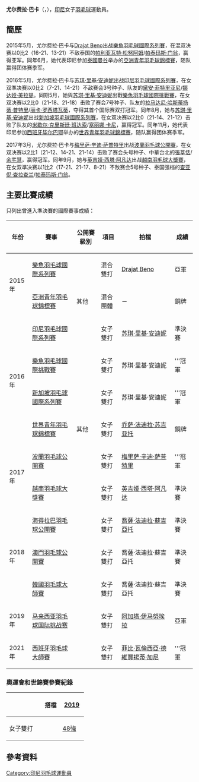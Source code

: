 {{noteTA|G1=Badminton}}
{{Infobox 羽球選手
| playername              = 尤尔费拉·巴卡<br/>{{lang|id|Yulfira Barkah}}
| image                   = 2016 Smiling Fish - Yulfira Barkah.jpg
| size                    = 250px
| caption                 = 
| birth_name              = 
| date_of_birth           = {{birth_date_and_age|1998|2|4}}
| place_of_birth          = 
| residence               =
| height                  = 
| weight                  = 
| handedness              = 
| country                 = {{INA}}
| years_intldebut         =
| years_started           = 
| coach                   = 
| event                   = 女子雙打、混合雙打
| highest_ranking         = 第57位（女雙-[[苏琪·里基·安迪妮|安迪妮]]）
| date_of_highest_ranking = 2016年11月17日<ref name="ranking">[http://bwfcontent.tournamentsoftware.com/ranking/player.aspx?id=12375&player=468227 BWF World Ranking - Ranking of Yulfira BARKAH (77784)] {{Wayback|url=http://bwfcontent.tournamentsoftware.com/ranking/player.aspx?id=12375&player=468227 |date=20181001135245 }}{{en}}</ref>
| current_ranking         = 第58位（女雙-[[苏琪·里基·安迪妮|安迪妮]]）<br/>第321位（混雙-[[Reinard_Dhanriano|Dhanriano]]）
| date_of_current_ranking = 2016年11月24日<ref>[http://bwfcontent.tournamentsoftware.com/ranking/category.aspx?id=12375&category=473 BWF World Ranking - BWF世界排名榜 (11/24/2016) - Women's singles] {{Wayback|url=http://bwfcontent.tournamentsoftware.com/ranking/category.aspx?id=12375&category=473 |date=20181001135430 }}{{en}}</ref><ref>[http://bwfcontent.tournamentsoftware.com/ranking/category.aspx?id=12375&category=475 BWF World Ranking - BWF世界排名榜 (11/24/2016) - Women's doubles] {{Webarchive|url=https://archive.is/20161124070348/http://bwfcontent.tournamentsoftware.com/ranking/category.aspx?id=12375&category=475 |date=2016-11-24 }}{{en}}</ref>
| played                  = 40勝–19負（女單）<br/>20勝–9負（女雙）
| titles                  = 
| bwf_profile             = F465B2D8-4537-4118-9A51-9ABB9FEEF143
| bwf_id                  = 77784
| updated                 = 2016年11月25日
}}
{{MedalTableTop}}
{{MedalSport | 女子[[羽毛球|羽毛球]]}}
{{MedalCountry | {{INA}}}}
{{MedalCompetition | [[世界青年羽毛球錦標賽|世界青年羽毛球錦標賽]]}}
{{MedalBronze| [[2016年世界青年羽毛球錦標賽|2016年 畢爾包]] |女子雙打 }}
{{MedalCompetition | [[亞洲青年羽毛球錦標賽|亞洲青年羽毛球錦標賽]]}}
{{MedalBronze| [[2015年亞洲青年羽毛球錦標賽|2015年 曼谷]] | 混合團體 }}
{{MedalCompetition  | [[全印度尼西亚少年羽毛球锦标赛|全印度尼西亚少年羽毛球锦标赛]]}}
{{MedalCountry | {{flagicon|INA}}西爪哇}}
{{MedalBronze| [[2015年全印度尼西亚少年羽毛球锦标赛|2015年 雅加达]] | 女子雙打（第1分部）}}
{{MedalBottom}}
'''尤尔费拉·巴卡'''（{{lang-id|'''Yulfira Barkah'''}}，{{bd|1998年|2月4日}}），[[印尼|印尼]]女子[[羽毛球|羽毛球]]運動員。

==簡歷==
2015年5月，尤尔费拉·巴卡与[[Drajat_Beno|Drajat Beno]]出战[[2015年樂魚羽毛球國際系列賽|樂魚羽毛球國際系列賽]]，在混双决赛以0比2（16-21、13-21）不敌泰国的[[帕利亚瓦特·松努阿姆|帕利亚瓦特·松努阿姆]]/[[帕泰玛斯·门翁|帕泰玛斯·门翁]]，赢得亚军。同年6月，她代表印尼参加[[泰國|泰國]][[曼谷|曼谷]]举办的[[2015年亞洲青年羽毛球錦標賽|亞洲青年羽毛球錦標賽]]，随队赢得团体赛季军。

2016年5月，尤尔费拉·巴卡与[[苏琪·里基·安迪妮|苏琪·里基·安迪妮]]出战[[2016年印度尼西亞羽毛球國際系列賽|印尼羽毛球國際系列賽]]，在女双準决赛以0比2（7-21、14-21）不敌赛会3号种子、队友的[[黛安·菲特里亚尼|黛安·菲特里亚尼]]/[[娜达娅·美拉提|娜达娅·美拉提]]。同期5月，她與[[苏琪·里基·安迪妮|苏琪·里基·安迪妮]]出戰[[2016年樂魚羽毛球國際挑戰賽|樂魚羽毛球國際挑戰賽]]，在女双决赛以2比0（21-18、21-18）击败了赛会7号种子、队友的[[拉马达尼·哈斯蒂扬蒂·普特里|拉马达尼·哈斯蒂扬蒂·普特里]]/[[丽卡·罗西塔瓦蒂|丽卡·罗西塔瓦蒂]]，夺得其首个国际赛双打冠军。同年8月，她与[[苏琪·里基·安迪妮|苏琪·里基·安迪妮]]出战[[2016年新加坡羽毛球國際系列賽|新加坡羽毛球國際系列賽]]，在女双决赛以2比0（21-14、21-12）击败了队友的[[米歇尔·克里斯廷·班达索|米歇尔·克里斯廷·班达索]]/[[塞丽娜·卡尼|塞丽娜·卡尼]]，赢得冠军。同年11月，她代表印尼参加[[西班牙|西班牙]][[毕尔巴鄂|毕尔巴鄂]]举办的[[2016年世界青年羽毛球錦標賽|世界青年羽毛球錦標賽]]，随队赢得团体赛季军。

2017年3月，尤尔费拉·巴卡与[[梅里萨·辛迪·萨普特里|梅里萨·辛迪·萨普特里]]出战[[2017年波蘭羽毛球公開賽|波蘭羽毛球公開賽]]，在女双决赛以2比1（21-12、14-21、21-14）击败了赛会头号种子、中華台北的[[張莘恬|張莘恬]]/[[余芊慧|余芊慧]]，赢得冠军。同年9月，她与[[英吉娅·西塔·阿凡达|英吉娅·西塔·阿凡达]]出战[[2017年越南羽毛球大獎賽|越南羽毛球大獎賽]]，在女双準决赛以1比2（17-21、21-17、8-21）不敌赛会5号种子、泰国强档的[[查亚倪·查拉查兰|查亚倪·查拉查兰]]/[[帕泰玛斯·门翁|帕泰玛斯·门翁]]。

==主要比賽成績==
只列出曾進入準決賽的國際賽事成績：
{| class=wikitable style="text-align:center; font-size:small;" 
!width="50"|年份
!width="180"|賽事
!width="80"|公開賽級別
!width="60"|項目
|width="200"|拍檔
!width="50"|成績
|-
!rowspan="2"|2015年
|[[2015年樂魚羽毛球國際系列賽|樂魚羽毛球國際系列賽]]
|{{BWFIS}}
|混合雙打
|[[Drajat_Beno|Drajat Beno]]
|bgcolor="silver"|亞軍
|-
|[[2015年亞洲青年羽毛球錦標賽|亞洲青年羽毛球錦標賽]]
|其他
|混合團體
|－
|bgcolor="#b8860b"|銅牌
|-
!rowspan="4"|2016年
|[[2016年印度尼西亞羽毛球國際系列賽|印尼羽毛球國際系列賽]]
|{{BWFIS}}
|女子雙打
|[[苏琪·里基·安迪妮|苏琪·里基·安迪妮]]
|bgcolor="#b8860b"|準決賽
|-
|[[2016年樂魚羽毛球國際挑戰賽|樂魚羽毛球國際挑戰賽]]
|{{BWFIC}}
|女子雙打
|苏琪·里基·安迪妮
|bgcolor="gold"|'''冠軍
|-
|[[2016年新加坡羽毛球國際系列賽|新加坡羽毛球國際系列賽]]
|{{BWFIS}}
|女子雙打
|苏琪·里基·安迪妮
|bgcolor="gold"|'''冠軍
|-
|[[2016年世界青年羽毛球錦標賽|世界青年羽毛球錦標賽]]
|其他
|女子雙打
|[[乔萨·法迪拉·苏吉亚托|乔萨·法迪拉·苏吉亚托]]
|bgcolor="#b8860b"|銅牌
|-
!rowspan="2"|2017年
|[[2017年波蘭羽毛球公開賽|波蘭羽毛球公開賽]]
|{{BWFIC}}
|女子雙打
|[[梅里萨·辛迪·萨普特里|梅里萨·辛迪·萨普特里]]
|bgcolor="gold"|'''冠軍
|-
|[[2017年越南羽毛球大獎賽|越南羽毛球大獎賽]]
|{{BWFGP}}
|女子雙打
|[[英吉娅·西塔·阿凡达|英吉娅·西塔·阿凡达]]
|bgcolor="#b8860b"|準決賽
|-
!rowspan="3"|2018年
|[[2018年海得拉巴羽毛球公開賽|海得拉巴羽毛球公開賽]]
|{{BWF100}}
|女子雙打
|[[喬薩·法迪拉·蘇吉亞托|喬薩·法迪拉·蘇吉亞托]]
|bgcolor="#b8860b"|準決賽
|-
|[[2018年澳門羽毛球公開賽|澳門羽毛球公開賽]]
|{{BWF300}}
|女子雙打
|喬薩·法迪拉·蘇吉亞托
|bgcolor="#b8860b"|準決賽
|-
|[[2018年韓國羽毛球大師賽|韓國羽毛球大師賽]]
|{{BWF300}}
|女子雙打
|喬薩·法迪拉·蘇吉亞托
|bgcolor="#b8860b"|準決賽
|-
!rowspan="1"|2019年
|[[2019年马来西亚羽毛球国际挑战赛|马来西亚羽毛球国际挑战赛]]
|{{BWFIC}}
|女子雙打
|[[阿加塔·伊马努埃拉|阿加塔·伊马努埃拉]]
|bgcolor="silver"|亞軍
|-
!rowspan="1"|2021年
|[[2021年西班牙羽毛球大師賽|西班牙羽毛球大師賽]]
|{{BWF300}}
|女子雙打
|[[菲比·瓦倫西亞·德維賈揚蒂·加尼|菲比·瓦倫西亞·德維賈揚蒂·加尼]]
|bgcolor="gold"|'''冠軍
|}
{{BWF賽事級別索引}}

===奧運會和世錦賽參賽紀錄===
{| class=wikitable style="text-align:center; font-size:small;" 
!
!搭檔
!width="50"|[[2019年世界羽毛球錦標賽|2019]]
|-
!width="80"|女子雙打
|align="left"|{{nowrap|[[喬薩·法迪拉·蘇吉亞托|J·F·蘇吉亞托]]}}
|[[2019年世界羽毛球錦標賽女子雙打項目|48強]]
|}

==參考資料==
{{Reflist}}

{{DEFAULTSORT:Barkah, Yulfira}}
[[Category:印尼羽毛球運動員|Category:印尼羽毛球運動員]]